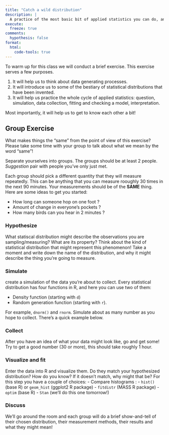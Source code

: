 ```yaml
---
title: "Catch a wild distribution"
description: |
  A practice of the most basic bit of applied statistics you can do, and a foundation for what comes next.
execute:
  freeze: true
comments:
  hypothesis: false
format:
  html:
    code-tools: true
---
```



To warm up for this class we will conduct a brief exercise. This exercise serves a few purposes. 

1. It will help us to think about data generating processes. 
2. It will introduce us to some of the bestiary of statistical distributions that have been invented. 
3. It will help us practice the whole cycle of applied statistics: question, simulation, data collection, fitting and checking a model, interpretation. 

Most importantly, it will help us to get to know each other a bit! 

## Group Exercise
<aside>What makes things the "same" from the point of view of this exercise? Please take some time with your group to talk about what we mean by the word "same"!</aside>

Separate yourselves into groups. The groups should be at least 2 people. _Suggestion_ pair with people you've only just met.

Each group should pick a different quantity that they will measure repeatedly. This can be anything that you can measure rooughly 30 times in the next 90 minutes. Your measurements should be of the **SAME** thing. Here are some ideas to get you started:
    
- How long can someone hop on one foot ?
- Amount of change in everyone's pockets ?
- How many birds can you hear in 2 minutes ?

### Hypothesize

What statiscal distribution might describe the observations you are sampling/measuring? What are its property? Think about the kind of statistical distribution that might represent this phenomenon! Take a moment and write down the name of the distribution, and why it might describe the thing you're going to measure.  

### Simulate

create a simulation of the data you're about to collect. Every statistical distribution has four functions in R, and here you can use two of them: 
  
- Density function (starting with `d`)
- Random generation function (starting with `r`).

For example, `dnorm()` and `rnorm`. 
Simulate about as many number as you hope to collect. There's a quick example below.  

### Collect

After you have an idea of what your data might look like, go and get some! Try to get a good number (30 or more), this should take roughly 1 hour.  

### Visualize and fit

Enter the data into R and visualize them. Do they match your hypothesized distribution? How do you know? If it doesn't match, why might that be? For this step you have a couple of choices: 
- Compare histograms :
  - `hist()` (base R) or `geom_hist` (ggplot2 R package)
- `fitdistr` (MASS R package)
- `optim` (base R) 
    - `Stan` (we'll do this one tomorrow!)

### Discuss

We'll go around the room and each group will do a brief show-and-tell of their chosen distribution, their measurement methods, their results and what they might mean!
